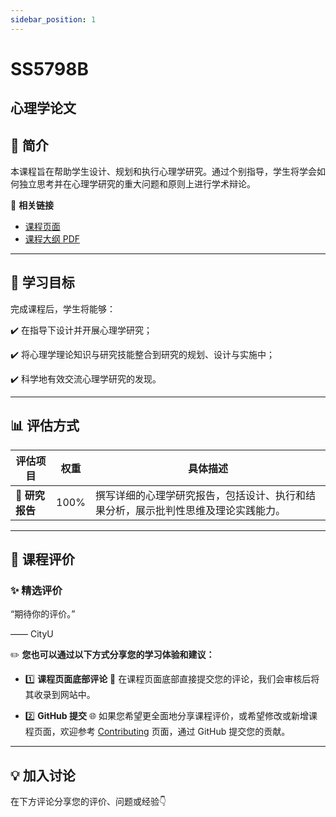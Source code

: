 ```yaml
---
sidebar_position: 1
---
```


# SS5798B
## 心理学论文

## **📘 简介**
本课程旨在帮助学生设计、规划和执行心理学研究。通过个别指导，学生将学会如何独立思考并在心理学研究的重大问题和原则上进行学术辩论。

🔗 **相关链接**
- [课程页面](https://www.cityu.edu.hk/catalogue/pg/202425/course/SS5798B.htm)
- [课程大纲 PDF](https://www.cityu.edu.hk/catalogue/pg/202425/course/SS5798B.pdf)

---

## **🎯 学习目标**

完成课程后，学生将能够：

✔️ 在指导下设计并开展心理学研究；

✔️ 将心理学理论知识与研究技能整合到研究的规划、设计与实施中；

✔️ 科学地有效交流心理学研究的发现。

---

## **📊 评估方式**

| **评估项目**             | **权重** | **具体描述**                                                                                       |
|------------------------|---------|---------------------------------------------------------------------------------------------------|
| **📄 研究报告**          | 100%    | 撰写详细的心理学研究报告，包括设计、执行和结果分析，展示批判性思维及理论实践能力。                                                |

---

## **💬 课程评价**

### ✨ **精选评价**
<div className={commentStyles.commentBox}>
    <p className={commentStyles.commentText}>
        “期待你的评价。”
    </p>
    <p className={commentStyles.commentAuthor}>—— CityU</p>
</div>

✏️ **您也可以通过以下方式分享您的学习体验和建议：**

- 1️⃣ **课程页面底部评论**
💬 在课程页面底部直接提交您的评论，我们会审核后将其收录到网站中。

- 2️⃣ **GitHub 提交**
🌐 如果您希望更全面地分享课程评价，或希望修改或新增课程页面，欢迎参考 [Contributing](https://penjc.github.io/cityU-navigator/contributing) 页面，通过 GitHub 提交您的贡献。

---

## **💡 加入讨论**

在下方评论分享您的评价、问题或经验👇
<Utterances />
